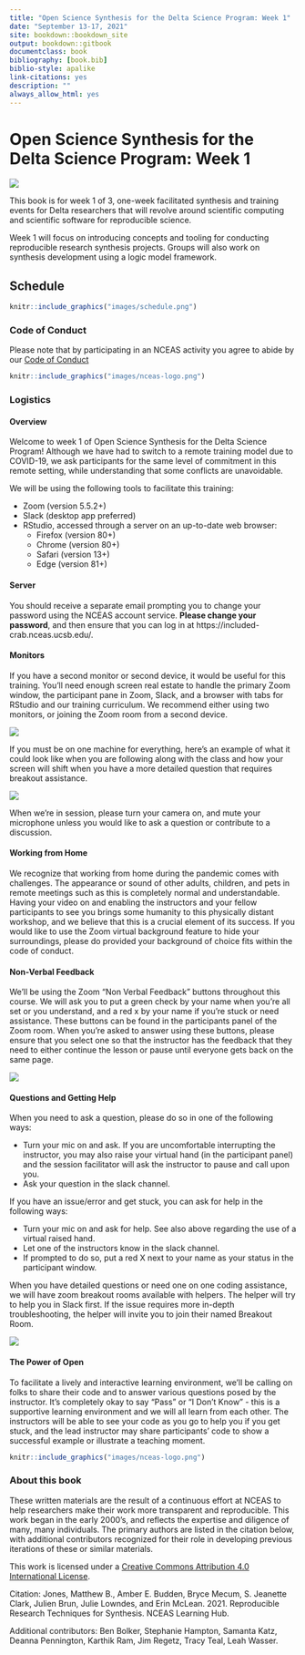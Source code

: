 ```yaml
--- 
title: "Open Science Synthesis for the Delta Science Program: Week 1"
date: "September 13-17, 2021"
site: bookdown::bookdown_site
output: bookdown::gitbook
documentclass: book
bibliography: [book.bib]
biblio-style: apalike
link-citations: yes
description: ""
always_allow_html: yes
---
```


# Open Science Synthesis for the Delta Science Program: Week 1 {-#reproducible-research-techniques-for-synthesis}

![](images/DSP_Logo_Horizontal.jpg)

This book is for week 1 of 3, one-week facilitated synthesis and training events for Delta researchers that will revolve around scientific computing and scientific software for reproducible science.

Week 1 will focus on introducing concepts and tooling for conducting reproducible research synthesis projects. Groups will also work on synthesis development using a logic model framework. 


## Schedule

```r
knitr::include_graphics("images/schedule.png")
```

### Code of Conduct

Please note that by participating in an NCEAS activity you agree to abide by our [Code of Conduct](https://live-ncea-ucsb-edu-v01.pantheonsite.io/sites/default/files/2020-02/NCEAS_Code-of-Conduct_2019.pdf)



```r
knitr::include_graphics("images/nceas-logo.png")
```

### Logistics

#### Overview

Welcome to week 1 of Open Science Synthesis for the Delta Science Program! Although we have had to switch to a remote training model due to COVID-19, we ask participants for the same level of commitment in this remote setting, while understanding that some conflicts are unavoidable.

We will be using the following tools to facilitate this training:

- Zoom (version 5.5.2+)
- Slack (desktop app preferred)
- RStudio, accessed through a server on an up-to-date web browser:
	- Firefox (version 80+)
	- Chrome (version 80+)
	- Safari (version 13+)
	- Edge (version 81+)

#### Server

You should receive a separate email prompting you to change your password using the NCEAS account service. **Please change your password**, and then ensure that you can log in at https://included-crab.nceas.ucsb.edu/. 


#### Monitors

If you have a second monitor or second device, it would be useful for this training. You'll need enough screen real estate to handle the primary Zoom window, the participant pane in Zoom, Slack, and a browser with tabs for RStudio and our training curriculum. We recommend either using two monitors, or joining the Zoom room from a second device.

![](images/arctic-data-center/Two-Monitors.png)

If you must be on one machine for everything, here’s an example of what it could look like when you are following along with the class and how your screen will shift when you have a more detailed question that requires breakout assistance.

![](images/arctic-data-center/One-Monitor.png)

When we're in session, please turn your camera on, and mute your microphone unless you would like to ask a question or contribute to a discussion. 

#### Working from Home

We recognize that working from home during the pandemic comes with challenges. The appearance or sound of other adults, children, and pets in remote meetings such as this is completely normal and understandable. Having your video on and enabling the instructors and your fellow participants to see you brings some humanity to this physically distant workshop, and we believe that this is a crucial element of its success. If you would like to use the Zoom virtual background feature to hide your surroundings, please do provided your background of choice fits within the code of conduct.

#### Non-Verbal Feedback

We'll be using the Zoom "Non Verbal Feedback" buttons throughout this course. We will ask you to put a green check by your name when you're all set or you understand, and a red x by your name if you're stuck or need assistance. These buttons can be found in the participants panel of the Zoom room. When you're asked to answer using these buttons, please ensure that you select one so that the instructor has the feedback that they need to either continue the lesson or pause until everyone gets back on the same page.

![](images/arctic-data-center/Non-Verbal-Feedback.png)

#### Questions and Getting Help

When you need to ask a question, please do so in one of the following ways:

- Turn your mic on and ask. If you are uncomfortable interrupting the instructor, you may also raise your virtual hand (in the participant panel) and the session facilitator will ask the instructor to pause and call upon you. 
- Ask your question in the slack channel.

If you have an issue/error and get stuck, you can ask for help in the following ways:

- Turn your mic on and ask for help. See also above regarding the use of a virtual raised hand.
- Let one of the instructors know in the slack channel.
- If prompted to do so, put a red X next to your name as your status in the participant window.

When you have detailed questions or need one on one coding assistance, we will have zoom breakout rooms available with helpers. The helper will try to help you in Slack first. If the issue requires more in-depth troubleshooting, the helper will invite you to join their named Breakout Room. 

![](images/arctic-data-center/breakout-rooms.png)

#### The Power of Open

To facilitate a lively and interactive learning environment, we'll be calling on folks to share their code and to answer various questions posed by the instructor. It's completely okay to say "Pass" or "I Don't Know" - this is a supportive learning environment and we will all learn from each other. The instructors will be able to see your code as you go to help you if you get stuck, and the lead instructor may share participants' code to show a successful example or illustrate a teaching moment.


```r
knitr::include_graphics("images/nceas-logo.png")
```

### About this book

These written materials are the result of a continuous effort at NCEAS to help researchers make their work more transparent and reproducible. This work began in the early 2000's, and reflects the expertise and diligence of many, many individuals. The primary authors are listed in the citation below, with additional contributors recognized for their role in developing previous iterations of these or similar materials.

This work is licensed under a [Creative Commons Attribution 4.0 International License](http://creativecommons.org/licenses/by/4.0/).

Citation: Jones, Matthew B., Amber E. Budden, Bryce Mecum, S. Jeanette Clark, Julien Brun, Julie Lowndes, and Erin McLean. 2021. Reproducible Research Techniques for Synthesis. NCEAS Learning Hub.

Additional contributors: Ben Bolker, Stephanie Hampton, Samanta Katz, Deanna Pennington, Karthik Ram, Jim Regetz, Tracy Teal, Leah Wasser. 